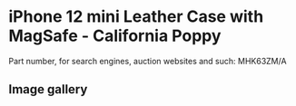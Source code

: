 # iPhone 12 mini Leather Case with MagSafe - California Poppy

Part number, for search engines, auction websites and such: MHK63ZM/A

## Image gallery

<div style={{ width: "768px" }}>
  <GalleryComponent
    images={[
      {
        original: "/everysource/MHK63",
        thumbnail: "/everypreview/MHK63",
      },
      {
        original: "/everysource/MHK63_AV1",
        thumbnail: "/everypreview/MHK63_AV1",
      },
      {
        original: "/everysource/MHK63_AV2",
        thumbnail: "/everypreview/MHK63_AV2",
      },
      {
        original: "/everysource/MHK63_AV3",
        thumbnail: "/everypreview/MHK63_AV3",
      },
      {
        original: "/everysource/MHK63_AV4",
        thumbnail: "/everypreview/MHK63_AV4",
      },
      {
        original: "/everysource/MHK63_AV5",
        thumbnail: "/everypreview/MHK63_AV5",
      },
      {
        original: "/everysource/MHK63_AV6",
        thumbnail: "/everypreview/MHK63_AV6",
      }
    ]}
  />
</div>
